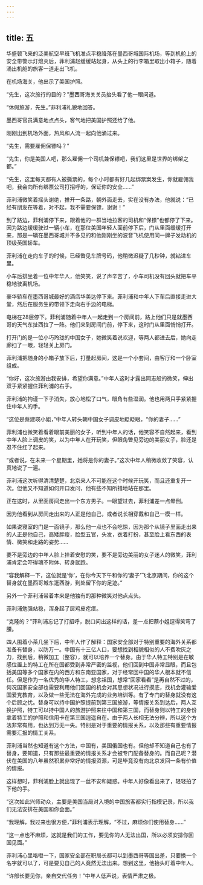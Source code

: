 ```yaml
---
---
---
```

title: 五
---



华盛顿飞来的泛美航空早班飞机准点平稳降落在墨西哥城国际机场，等到机舱上的安全带警示灯熄灭后，菲利浦赵缓缓站起身，从头上的行李箱里取出小箱子，随着涌出机舱的旅客一道走出飞机。

在机场海关，他出示了美国护照。

“先生，这次旅行的目的？”墨西哥海关关员抬头看了他一眼问道。

“休假旅游，先生。”菲利浦礼貌地回答。

墨西哥官员满意地点点头，客气地把美国护照还给了他。

刚刚出到机场外面，热风和人流一起向他涌过来。

“先生，需要雇佣保镖吗？”

“先生，你是美国人吧，那么雇佣一个司机兼保镖吧，我们这里是世界的绑架之都。”

“先生，这里每天都有人被撕票的，每个小时都有好几起绑票案发生，你就雇佣我吧，我会向所有绑票公司打招呼的，保证你的安全……”

菲利浦微笑着摇头谢绝，推开一条路，朝外面走去，实在没有办法，他就说：“已经有朋友在等着，对不起，我不需要保镖，谢谢！”

到了路边，菲利浦停下来，跟着他的一群当地拉客的司机和“保镖”也都停了下来。因为路边缓缓驶过一辆小车，在那位美国年轻人面前停下后，门从里面缓缓打开来，那是一辆在墨西哥城并不多见的和他刚刚坐的波音飞机使用同一牌子发动机的顶级英国轿车。

菲利浦在走向车子的时候，已经瞥见车牌号码，他稍微迟疑了几秒钟，就钻进车里。

小车后排坐着一位中年华人，他笑笑，说了声辛苦了，小车司机没有回头就把车平稳地驶离机场。

豪华轿车在墨西哥城最好的酒店华美达停下来。菲利浦和中年人下车后直接走进大堂，然后在服务生的带领下走向右手边的电梯。

电梯在28层停下。菲利浦随着中年人一起走到一个房间前，路上他们只是就墨西哥的天气东扯西拉了一阵。他们来到房间门前，停下来，这时门从里面悄悄打开。

打开门的是一位小巧玲珑的中国女子，她微笑着说欢迎，等两人都进去后，她向走廊扫了一眼，轻轻关上房门。

菲利浦把随身的小箱子放下后，打量起房间，这是一个小套间，由客厅和一个卧室组成。

“你好，这次旅游由我安排，希望你满意。”中年人这时才露出同志般的微笑，伸出双手紧紧握住菲利浦的右手。

菲利浦的拘谨一下子消失，放心地松了口气，眼角有些湿润。他也用两只手紧紧握住中年人的手。

“这位是蔡建瑛小姐，”中年人转头朝中国女子调皮地眨眨眼，“你的妻子……”

菲利浦也微笑着看着眼前美丽的女子，听到中年人的话，他笑容不自然起来，看到中年人脸上调皮的笑，以为中年人在开玩笑，但眼角瞥见旁边的美丽女子，脸还是忍不住红了起来。

“或者说，在未来一个星期里，她将是你的妻子。”这次中年人稍微收敛了笑容，认真地说了一遍。

菲利浦这次听得清清楚楚，北京来人不可能在这个时候开玩笑，而且还重复开一次。但他又不知道如何开口发问，他有些不知所措地站在那里。

正在这时，从里面房间走出一个东方男子。一眼望过去，菲利浦差一点晕倒。

因为他看到从房间走出来的人正是他自己，或者说长相穿戴和自己一模一样。

如果说寝室的门是一面镜子，那么他一点也不会吃惊，因为那个从镜子里面走出来的人正是他自己，高矮胖瘦，脸型五官，头发，衣着打扮，甚至脸上看东西的表情、微笑和走路的姿势……

要不是旁边的中年人脸上挂着安慰的笑，要不是旁边美丽的女子迷人的微笑，菲利浦肯定会吓得魂不附体、转身就跑。

“容我解释一下，这位就是‘你’，在你今天下午和你的‘妻子’飞北京期间，你的这个替身就在墨西哥城东逛西游，到处留下你的足迹。”

另外一个菲利浦带着本来是他独有的那种微笑对他点点头。

菲利浦勉强站稳，浑身起了层鸡皮疙瘩。

“克隆的？”菲利浦忘记了打招呼，脱口问出这样的话，差一点把蔡小姐逗得笑弯了腰。

四人围着小茶几坐下后，中年人作了解释：国家安全部对于特别重要的海外关系都准备有替身，以防万一。中国有十三亿人口，要想找到相貌相似的人不费吹灰之力，找到后，稍微加工（整容），就可以培养一个替身。由于华人特工特别是在敏感位置上的特工在所在国都受到非常严密的监视，他们回到中国非常显眼，而且包括美国等多个国家在内的西方和东南亚国家，对于经常回中国的华人根本就不信任。但是作为一名优秀的华人特工，想念祖国，想常“回家看看”是再自然不过的，何况国家安全部也需要利用他们回国的机会对其思想状况进行摸底，找机会灌输爱国爱党教育，以及做一些无法在海外完成的业务培训等。有了专门的替身就没有这个后顾之忧。替身可以持中国护照提前到第三国旅游，等情报关系到达后，两人互换护照，特工可以持中国人的旅游护照来往中国和第三国，而替身则以特工的身份拿着特工的护照和信用卡在第三国逍遥自在。由于两人长相无法分辨，所以这个方法非常有用，也达到万无一失。特别是对于重要的情报关系，以及那些有重要情报需要汇报的情工关系。

菲利浦当然也知道有这个方法，中国有，美国俄国也有。但他却不知道自己也有了替身，要知道，只有那些最重要的情报关系才会被专门配备替身的。而自己呢？潜伏在美国的八年虽然积累非常好的情报资源，可是毕竟没有向北京发回一条有价值的情报。

这样想时，菲利浦脸上就出现了一丝不安和疑惑。中年人好像看出来了，轻轻拍了下他的手。

“这次如此兴师动众，主要是美国当局对入境的中国旅客都实行指模记录，所以我们无法安排在美国和你会面。”

“我理解，我过来也很方便，”菲利浦表示理解，“不过，麻烦你们使用替身……”

“这一点也不麻烦，这就是我们的工作，要见你的人无法出国，所以必须安排你回国见面。”

菲利浦心里咯噔一下，国家安全部在职局长都可以到墨西哥等国出差，只要换一个名字就可以了，可是要见自己的人竟然无法出来。想到这里，他抬头盯着中年人。

“许部长要见你，亲自交代任务！”中年人低声说，表情严肃之极。